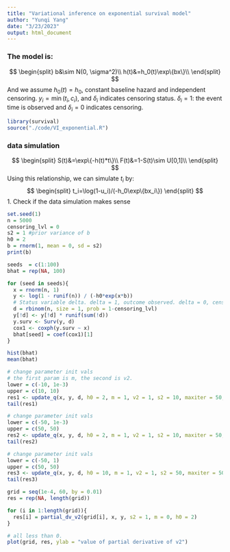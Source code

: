 ```yaml
---
title: "Variational inference on exponential survival model"
author: "Yunqi Yang"
date: "3/23/2023"
output: html_document
---
```


###  The model is:
$$
\begin{split}
b&\sim N(0, \sigma^2)\\
h(t)&=h_0(t)\exp\{bx\}\\
\end{split}
$$
And we assume $h_0(t) =h_0$, constant baseline hazard and independent censoring. $y_i=\min(t_i,c_i)$, and $\delta_i$ indicates censoring status. $\delta_i=1$: the event time is observed and $\delta_i=0$ indicates censoring. 

```r
library(survival)
source("./code/VI_exponential.R")
```


###  data simulation 

$$
\begin{split}
S(t)&=\exp\{-h(t)*t\}\\
F(t)&=1-S(t)\sim U[0,1]\\
\end{split}
$$
Using this relationship, we can simulate $t_i$ by:
$$
\begin{split}
t_i=\log(1-u_i)/(-h_0\exp\{bx_i\})
\end{split}
$$
1. Check if the data simulation makes sense
```r
set.seed(1)
n = 5000
censoring_lvl = 0
s2 = 1 #prior variance of b
h0 = 2
b = rnorm(1, mean = 0, sd = s2)
print(b)
```
```r
seeds  = c(1:100)
bhat = rep(NA, 100)

for (seed in seeds){
  x = rnorm(n, 1)
  y <- log(1 - runif(n)) / (-h0*exp(x*b))
  # Status variable delta. delta = 1, outcome observed. delta = 0, censored. 
  d = rbinom(n, size = 1, prob = 1-censoring_lvl)
  y[!d] <- y[!d] * runif(sum(!d))	
  y.surv <- Surv(y, d)
  cox1 <- coxph(y.surv ~ x)
  bhat[seed] = coef(cox1)[1]
}

```

```r
hist(bhat)
mean(bhat)
```

```r
# change parameter init vals
# the first param is m, the second is v2.
lower = c(-10, 1e-3)
upper = c(10, 10)
res1 <- update_q(x, y, d, h0 = 2, m = 1, v2 = 1, s2 = 10, maxiter = 50, tol = 0.1, lower, upper)
tail(res1)
```

```r
# change parameter init vals
lower = c(-50, 1e-3)
upper = c(50, 50)
res2 <- update_q(x, y, d, h0 = 2, m = 1, v2 = 1, s2 = 10, maxiter = 50, tol = 0.1, lower, upper)
tail(res2)
```

```r
# change parameter init vals
lower = c(-50, 1)
upper = c(50, 50)
res3 <- update_q(x, y, d, h0 = 10, m = 1, v2 = 1, s2 = 50, maxiter = 50, tol = 0.1, lower, upper)
tail(res3)
```

```r
grid = seq(1e-4, 60, by = 0.01)
res = rep(NA, length(grid))

for (i in 1:length(grid)){
  res[i] = partial_dv_v2(grid[i], x, y, s2 = 1, m = 0, h0 = 2)
}
```

```r
# all less than 0. 
plot(grid, res, ylab = "value of partial derivative of v2")
```


